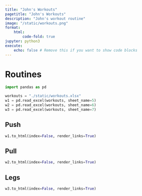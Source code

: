 ```yaml
---
title: "John's Workouts"
pagetitle: "John's Workouts"
description: "John's workout routine"
image: "/static/workouts.png"
format:
    html:
        code-fold: true
jupyter: python3
execute:
    echo: false # Remove this if you want to show code blocks
---
```


# Routines


```python
import pandas as pd

workouts = "./static/workouts.xlsx"
w1 = pd.read_excel(workouts, sheet_name=5)
w2 = pd.read_excel(workouts, sheet_name=6)
w3 = pd.read_excel(workouts, sheet_name=7)
```

## Push

```python
w1.to_html(index=False, render_links=True)
```

## Pull

```python
w2.to_html(index=False, render_links=True)
```

## Legs

```python
w3.to_html(index=False, render_links=True)
```

